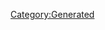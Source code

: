 {{Database/Music/MusicInfo
 |ID=6
 |Cov=6
 |Cd=6
 |Nam=6
 |Div=6
 |Ma=1
 |SerieId=2
 |SerieLogoId=2
 |WavId=6
 |VariationId=0
 |Dsc=6
 |Strt=10
 |ValkyrieBattle=1
 |ValkyrieIntro=1
 |ValkyrieIntroSky=1
 |DivaSolo=1
 |DivaMulti=2
 |Exp=1
}}
[[Category:Generated]]
